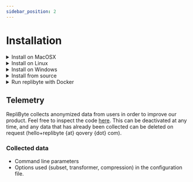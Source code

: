 ```yaml
---
sidebar_position: 2
---
```


# Installation

<details>

  <summary>Install on MacOSX</summary>

  > RepliByte homebrew auto release is in maintenance. Consider using Docker or building from source in the meantime ⚠️

  ```shell
  brew tap Qovery/replibyte
  brew install replibyte
  ```

  Or [manually](https://github.com/Qovery/replibyte/releases).

</details>

<details>

  <summary>Install on Linux</summary>

  ```shell
  # download latest replibyte archive for Linux
  curl -s https://api.github.com/repos/Qovery/replibyte/releases/latest | \
  jq -r '.assets[].browser_download_url' | \
  grep -i 'linux-musl.tar.gz$' | wget -qi - && \

  # unarchive
  tar zxf *.tar.gz

  # make replibyte executable
  chmod +x replibyte

  # make it accessible from everywhere
  mv replibyte /usr/local/bin/
  ```

</details>

<details>

  <summary>Install on Windows</summary>

  Download [the latest Windows release](https://github.com/Qovery/replibyte/releases) and install it.

</details>

<details>

  <summary>Install from source</summary>

  ```shell
  git clone https://github.com/Qovery/replibyte.git && cd replibyte

  # Install cargo
  # visit: https://doc.rust-lang.org/cargo/getting-started/installation.html

  # Build with cargo
  cargo build --release

  # Run RepliByte
  ./target/release/replibyte -h
  ```

</details>

<details>

  <summary>Run replibyte with Docker</summary>

  ```shell
  git clone https://github.com/Qovery/replibyte.git

  # Build image with Docker
  docker build -t replibyte -f Dockerfile .

  # Run RepliByte
  docker run -v $(pwd)/examples:/examples/ replibyte -c /examples/replibyte.yaml transformer list
  ```

  Feel free to edit `./examples/replibyte.yaml` with your configuration.

</details>

## Telemetry

RepliByte collects anonymized data from users in order to improve our product. Feel free to inspect the
code [here](https://github.com/Qovery/replibyte/blob/main/replibyte/src/telemetry.rs). This can be deactivated at any time, and any data that has already been collected can be deleted on
request (hello+replibyte {at} qovery {dot} com).

### Collected data

- Command line parameters
- Options used (subset, transformer, compression) in the configuration file.
